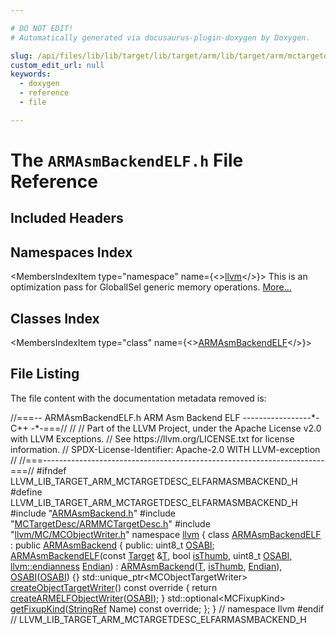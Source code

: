 ```yaml
---

# DO NOT EDIT!
# Automatically generated via docusaurus-plugin-doxygen by Doxygen.

slug: /api/files/lib/lib/target/lib/target/arm/lib/target/arm/mctargetdesc/armasmbackendelf-h
custom_edit_url: null
keywords:
  - doxygen
  - reference
  - file

---
```





# The `ARMAsmBackendELF.h` File Reference

<DoxygenPage pluginConfig={pluginConfig}>



## Included Headers

<IncludesList>
<IncludesListItem
  filePath="ARMAsmBackend.h"
  permalink="/docs/api/files/lib/lib/target/lib/target/arm/lib/target/arm/mctargetdesc/armasmbackend-h"
  isLocal="true" />
<IncludesListItem
  filePath="MCTargetDesc/ARMMCTargetDesc.h"
  permalink="/docs/api/files/lib/lib/target/lib/target/arm/lib/target/arm/mctargetdesc/armmctargetdesc-h"
  isLocal="true" />
<IncludesListItem
  filePath="llvm/MC/MCObjectWriter.h"
  permalink="/docs/api/files/include/include/llvm/include/llvm/mc/mcobjectwriter-h"
  isLocal="true" />
</IncludesList>

## Namespaces Index

<MembersIndex>

<MembersIndexItem
  type="namespace"
  name={<><a href="/docs/api/namespaces/llvm">llvm</a></>}>
This is an optimization pass for GlobalISel generic memory operations. <a href="/docs/api/namespaces/llvm/#details">More...</a>
</MembersIndexItem>

</MembersIndex>

## Classes Index

<MembersIndex>

<MembersIndexItem
  type="class"
  name={<><a href="/docs/api/classes/llvm/armasmbackendelf">ARMAsmBackendELF</a></>}>
</MembersIndexItem>

</MembersIndex>


## File Listing

The file content with the documentation metadata removed is:

<ProgramListing>

<Link id="l00001" /><CodeLine lineNumber="1"><Highlight kind="comment">//===-- ARMAsmBackendELF.h  ARM Asm Backend ELF -----------------&#42;- C++ -&#42;-===//</Highlight><Highlight kind="normal"></Highlight></CodeLine>
<Link id="l00002" /><CodeLine lineNumber="2"><Highlight kind="normal"></Highlight><Highlight kind="comment">//</Highlight><Highlight kind="normal"></Highlight></CodeLine>
<Link id="l00003" /><CodeLine lineNumber="3"><Highlight kind="normal"></Highlight><Highlight kind="comment">// Part of the LLVM Project, under the Apache License v2.0 with LLVM Exceptions.</Highlight><Highlight kind="normal"></Highlight></CodeLine>
<Link id="l00004" /><CodeLine lineNumber="4"><Highlight kind="normal"></Highlight><Highlight kind="comment">// See https://llvm.org/LICENSE.txt for license information.</Highlight><Highlight kind="normal"></Highlight></CodeLine>
<Link id="l00005" /><CodeLine lineNumber="5"><Highlight kind="normal"></Highlight><Highlight kind="comment">// SPDX-License-Identifier: Apache-2.0 WITH LLVM-exception</Highlight><Highlight kind="normal"></Highlight></CodeLine>
<Link id="l00006" /><CodeLine lineNumber="6"><Highlight kind="normal"></Highlight><Highlight kind="comment">//</Highlight><Highlight kind="normal"></Highlight></CodeLine>
<Link id="l00007" /><CodeLine lineNumber="7"><Highlight kind="normal"></Highlight><Highlight kind="comment">//===----------------------------------------------------------------------===//</Highlight><Highlight kind="normal"></Highlight></CodeLine>
<Link id="l00008" /><CodeLine lineNumber="8"><Highlight kind="normal"></Highlight></CodeLine>
<Link id="l00009" /><CodeLine lineNumber="9"><Highlight kind="normal"></Highlight><Highlight kind="preprocessor">#ifndef LLVM&#95;LIB&#95;TARGET&#95;ARM&#95;MCTARGETDESC&#95;ELFARMASMBACKEND&#95;H</Highlight><Highlight kind="normal"></Highlight></CodeLine>
<Link id="l00010" /><CodeLine lineNumber="10"><Highlight kind="normal"></Highlight><Highlight kind="preprocessor">#define LLVM&#95;LIB&#95;TARGET&#95;ARM&#95;MCTARGETDESC&#95;ELFARMASMBACKEND&#95;H</Highlight><Highlight kind="normal"></Highlight></CodeLine>
<Link id="l00011" /><CodeLine lineNumber="11"><Highlight kind="normal"></Highlight></CodeLine>
<Link id="l00012" /><CodeLine lineNumber="12"><Highlight kind="normal"></Highlight><Highlight kind="preprocessor">#include &quot;<a href="/docs/api/files/lib/lib/target/lib/target/arm/lib/target/arm/mctargetdesc/armasmbackend-h">ARMAsmBackend.h</a>&quot;</Highlight><Highlight kind="normal"></Highlight></CodeLine>
<Link id="l00013" /><CodeLine lineNumber="13"><Highlight kind="normal"></Highlight><Highlight kind="preprocessor">#include &quot;<a href="/docs/api/files/lib/lib/target/lib/target/arm/lib/target/arm/mctargetdesc/armmctargetdesc-h">MCTargetDesc/ARMMCTargetDesc.h</a>&quot;</Highlight><Highlight kind="normal"></Highlight></CodeLine>
<Link id="l00014" /><CodeLine lineNumber="14"><Highlight kind="normal"></Highlight><Highlight kind="preprocessor">#include &quot;<a href="/docs/api/files/include/include/llvm/include/llvm/mc/mcobjectwriter-h">llvm/MC/MCObjectWriter.h</a>&quot;</Highlight><Highlight kind="normal"></Highlight></CodeLine>
<Link id="l00015" /><CodeLine lineNumber="15"><Highlight kind="normal"></Highlight></CodeLine>
<Link id="l00016" /><CodeLine lineNumber="16"><Highlight kind="normal"></Highlight><Highlight kind="keyword">namespace </Highlight><Highlight kind="normal"><a href="/docs/api/namespaces/llvm">llvm</a> &#123;</Highlight></CodeLine>
<Link id="l00017" /><CodeLine lineNumber="17" lineLink="/docs/api/classes/llvm/armasmbackendelf"><Highlight kind="normal"></Highlight><Highlight kind="keyword">class </Highlight><Highlight kind="normal"><a href="/docs/api/classes/llvm/armasmbackendelf/#a3bf079a0c47b26e4157645cf5ce064b7">ARMAsmBackendELF</a> : </Highlight><Highlight kind="keyword">public</Highlight><Highlight kind="normal"> <a href="/docs/api/classes/llvm/armasmbackend/#a60d4755db8b2fc2adc714cbab2f5cece">ARMAsmBackend</a> &#123;</Highlight></CodeLine>
<Link id="l00018" /><CodeLine lineNumber="18"><Highlight kind="normal"></Highlight><Highlight kind="keyword">public</Highlight><Highlight kind="normal">:</Highlight></CodeLine>
<Link id="l00019" /><CodeLine lineNumber="19" lineLink="/docs/api/classes/llvm/armasmbackendelf/#a314461a2d3dedcc352b4cfd53cf2b964"><Highlight kind="normal">  uint8&#95;t <a href="/docs/api/classes/llvm/armasmbackendelf/#a314461a2d3dedcc352b4cfd53cf2b964">OSABI</a>;</Highlight></CodeLine>
<Link id="l00020" /><CodeLine lineNumber="20" lineLink="/docs/api/classes/llvm/armasmbackendelf/#a3bf079a0c47b26e4157645cf5ce064b7"><Highlight kind="normal">  <a href="/docs/api/classes/llvm/armasmbackendelf/#a3bf079a0c47b26e4157645cf5ce064b7">ARMAsmBackendELF</a>(</Highlight><Highlight kind="keyword">const</Highlight><Highlight kind="normal"> <a href="/docs/api/classes/llvm/target">Target</a> &amp;<a href="/docs/api/files/lib/lib/target/lib/target/mips/mips16isellowering-cpp/#a0acb682b8260ab1c60b918599864e2e5">T</a>, </Highlight><Highlight kind="keywordtype">bool</Highlight><Highlight kind="normal"> <a href="/docs/api/classes/llvm/armasmbackend/#a273ed0afd8646fd6073bfa147eb1dea1">isThumb</a>, uint8&#95;t <a href="/docs/api/classes/llvm/armasmbackendelf/#a314461a2d3dedcc352b4cfd53cf2b964">OSABI</a>,</Highlight></CodeLine>
<Link id="l00021" /><CodeLine lineNumber="21"><Highlight kind="normal">                   <a href="/docs/api/namespaces/llvm/#ae1e26e57357947b25e392fd18ab000db">llvm::endianness</a> <a href="/docs/api/classes/llvm/mcasmbackend/#a071344506034666f000a89f98ec79768">Endian</a>)</Highlight></CodeLine>
<Link id="l00022" /><CodeLine lineNumber="22"><Highlight kind="normal">      : <a href="/docs/api/classes/llvm/armasmbackend/#a60d4755db8b2fc2adc714cbab2f5cece">ARMAsmBackend</a>(<a href="/docs/api/files/lib/lib/target/lib/target/mips/mips16isellowering-cpp/#a0acb682b8260ab1c60b918599864e2e5">T</a>, <a href="/docs/api/classes/llvm/armasmbackend/#a273ed0afd8646fd6073bfa147eb1dea1">isThumb</a>, <a href="/docs/api/classes/llvm/mcasmbackend/#a071344506034666f000a89f98ec79768">Endian</a>), <a href="/docs/api/classes/llvm/armasmbackendelf/#a314461a2d3dedcc352b4cfd53cf2b964">OSABI</a>(<a href="/docs/api/classes/llvm/armasmbackendelf/#a314461a2d3dedcc352b4cfd53cf2b964">OSABI</a>) &#123;&#125;</Highlight></CodeLine>
<Link id="l00023" /><CodeLine lineNumber="23"><Highlight kind="normal"></Highlight></CodeLine>
<Link id="l00024" /><CodeLine lineNumber="24"><Highlight kind="normal">  std::unique&#95;ptr&lt;MCObjectTargetWriter&gt;</Highlight></CodeLine>
<Link id="l00025" /><CodeLine lineNumber="25" lineLink="/docs/api/classes/llvm/armasmbackendelf/#a30839b0052b875fc329db1fcbbb6b454"><Highlight kind="normal">  <a href="/docs/api/classes/llvm/armasmbackendelf/#a30839b0052b875fc329db1fcbbb6b454">createObjectTargetWriter</a>()</Highlight><Highlight kind="keyword"> const override </Highlight><Highlight kind="normal">&#123;</Highlight></CodeLine>
<Link id="l00026" /><CodeLine lineNumber="26"><Highlight kind="normal">    </Highlight><Highlight kind="keywordflow">return</Highlight><Highlight kind="normal"> <a href="/docs/api/namespaces/llvm/#ac0aeacf1fe0a555b5a3e5f3a8ad48fb3">createARMELFObjectWriter</a>(<a href="/docs/api/classes/llvm/armasmbackendelf/#a314461a2d3dedcc352b4cfd53cf2b964">OSABI</a>);</Highlight></CodeLine>
<Link id="l00027" /><CodeLine lineNumber="27"><Highlight kind="normal">  &#125;</Highlight></CodeLine>
<Link id="l00028" /><CodeLine lineNumber="28"><Highlight kind="normal"></Highlight></CodeLine>
<Link id="l00029" /><CodeLine lineNumber="29"><Highlight kind="normal">  std::optional&lt;MCFixupKind&gt; <a href="/docs/api/classes/llvm/armasmbackendelf/#a61167dc3b30e5e746bf6dc33c07146fd">getFixupKind</a>(<a href="/docs/api/classes/llvm/stringref">StringRef</a> Name) </Highlight><Highlight kind="keyword">const override</Highlight><Highlight kind="normal">;</Highlight></CodeLine>
<Link id="l00030" /><CodeLine lineNumber="30"><Highlight kind="normal">&#125;;</Highlight></CodeLine>
<Link id="l00031" /><CodeLine lineNumber="31"><Highlight kind="normal">&#125; </Highlight><Highlight kind="comment">// namespace llvm</Highlight><Highlight kind="normal"></Highlight></CodeLine>
<Link id="l00032" /><CodeLine lineNumber="32"><Highlight kind="normal"></Highlight></CodeLine>
<Link id="l00033" /><CodeLine lineNumber="33"><Highlight kind="normal"></Highlight><Highlight kind="preprocessor">#endif </Highlight><Highlight kind="comment">// LLVM&#95;LIB&#95;TARGET&#95;ARM&#95;MCTARGETDESC&#95;ELFARMASMBACKEND&#95;H</Highlight><Highlight kind="normal"></Highlight></CodeLine>

</ProgramListing>

</DoxygenPage>
